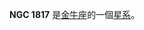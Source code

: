 {{NGCInfoBox|NGCID=NGC 1817|發現者=弗里德里希·威廉·赫歇爾|發現日期=1784年2月19日|其他編號=OCL 463|曆元=J2000.0|赤經=5時12分15秒
|赤緯=16°41'24"|星座=金牛座|星體=星系|星等=7.7|表面亮度=|藍等=}}

'''NGC 1817''' 是[[金牛座|金牛座]]的一個[[星系|星系]]。

{{NGCReference|1817}}

{{Catalogs|NGC=1817}}